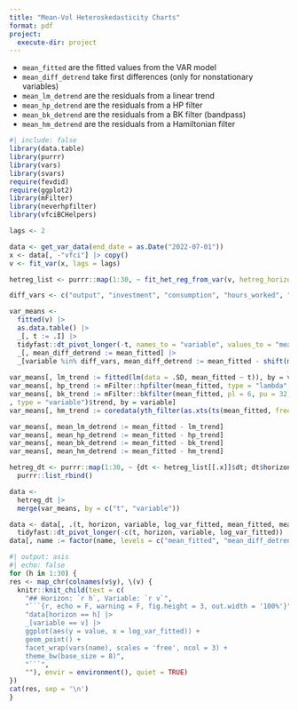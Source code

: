 ```yaml
---
title: "Mean-Vol Heteroskedasticity Charts"
format: pdf
project:
  execute-dir: project
---
```


- `mean_fitted` are the fitted values from the VAR model
- `mean_diff_detrend` take first differences (only for nonstationary variables)
- `mean_lm_detrend` are the residuals from a linear trend
- `mean_hp_detrend` are the residuals from a HP filter
- `mean_bk_detrend` are the residuals from a BK filter (bandpass)
- `mean_hm_detrend` are the residuals from a Hamiltonian filter

```r
#| include: false
library(data.table)
library(purrr)
library(vars)
library(svars)
require(fevdid)
require(ggplot2)
library(mFilter)
library(neverhpfilter)
library(vfciBCHelpers)
```

```r
lags <- 2

data <- get_var_data(end_date = as.Date("2022-07-01"))
x <- data[, -"vfci"] |> copy()
v <- fit_var(x, lags = lags)

hetreg_list <- purrr::map(1:30, ~ fit_het_reg_from_var(v, hetreg_horizon = .x))

diff_vars <- c("output", "investment", "consumption", "hours_worked", "productivity", "TFP")

var_means <-
  fitted(v) |>
  as.data.table() |> 
  _[, t := .I] |>
  tidyfast::dt_pivot_longer(-t, names_to = "variable", values_to = "mean_fitted") |>
  _[, mean_diff_detrend := mean_fitted] |>
  _[variable %in% diff_vars, mean_diff_detrend := mean_fitted - shift(mean_fitted, 1, type = "lag"), by = .(variable)]  
  
var_means[, lm_trend := fitted(lm(data = .SD, mean_fitted ~ t)), by = variable]
var_means[, hp_trend := mFilter::hpfilter(mean_fitted, type = "lambda", freq = 1600)$trend, by = variable]
var_means[, bk_trend := mFilter::bkfilter(mean_fitted, pl = 6, pu = 32, nfix = 1
, type = "variable")$trend, by = variable]
var_means[, hm_trend := coredata(yth_filter(as.xts(ts(mean_fitted, frequency = 4))))[, "y.trend"], by = variable]

var_means[, mean_lm_detrend := mean_fitted - lm_trend]
var_means[, mean_hp_detrend := mean_fitted - hp_trend]
var_means[, mean_bk_detrend := mean_fitted - bk_trend]
var_means[, mean_hm_detrend := mean_fitted - hm_trend]

hetreg_dt <- purrr::map(1:30, ~ {dt <- hetreg_list[[.x]]$dt; dt$horizon = .x; dt}) |>
  purrr::list_rbind()

data <- 
  hetreg_dt |> 
  merge(var_means, by = c("t", "variable"))

data <- data[, .(t, horizon, variable, log_var_fitted, mean_fitted, mean_diff_detrend, mean_lm_detrend, mean_hp_detrend, mean_bk_detrend, mean_hm_detrend)] |>
  tidyfast::dt_pivot_longer(-c(t, horizon, variable, log_var_fitted))
data[, name := factor(name, levels = c("mean_fitted", "mean_diff_detrend", "mean_lm_detrend", "mean_hp_detrend", "mean_bk_detrend", "mean_hm_detrend"), ordered = TRUE)]
```


```r
#| output: asis
#| echo: false
for (h in 1:30) {
res <- map_chr(colnames(v$y), \(v) {
  knitr::knit_child(text = c(
    "## Horizon: `r h`, Variable: `r v`",
    "```{r, echo = F, warning = F, fig.height = 3, out.width = '100%'}",
    "data[horizon == h] |>
    _[variable == v] |>
    ggplot(aes(y = value, x = log_var_fitted)) +
    geom_point() +
    facet_wrap(vars(name), scales = 'free', ncol = 3) +
    theme_bw(base_size = 8)",
    "```",
    ""), envir = environment(), quiet = TRUE)
})
cat(res, sep = '\n')
}
```
